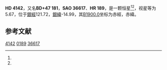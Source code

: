 {{Starbox begin
| name = HD 4142
}}
{{Starbox observe
| epoch = [[J2000.0|J2000.0]]
| constell = {{星座名待查}}<ref name=SIMBAD>{{cite web
 | url=http://simbad.u-strasbg.fr/simbad/sim-id?Ident=HR+189
 | title =Pulsating variable Star
 | publisher=Centre de Données astronomiques de Strasbourg
 | work=SIMBAD
 | accessdate=2012-07-13}}</ref><ref name=DATA>{{cite web
 | url=http://vizier.u-strasbg.fr/viz-bin/VizieR-5?-out.add=.&-source=5050&-corr=PK=HR&-out.max=9999&HR=189
 | title=VizieR Detailed Page
 | accessdate=2012-07-13
 | archive-date=2019-02-16
 | archive-url=https://web.archive.org/web/20190216111707/http://vizier.u-strasbg.fr/viz-bin/VizieR-5?-out.add=.&-source=5050&-corr=PK=HR&-out.max=9999&HR=189
 | dead-url=no
 }}</ref>
| 星官 = 
| ra = {{RA|0|44|26.4}}<ref name=SIMBAD /><ref name=DATA />
| dec = {{DEC|+47|51|51}}<ref name=SIMBAD /><ref name=DATA />
| appmag_v = 5.67<ref name=SIMBAD /><ref name=DATA />
}}
{{Starbox character
| class = B5V<ref name=SIMBAD /><ref name=DATA />
| b-v = -0.12<ref name=SIMBAD /><ref name=DATA />
| u-b = -0.56<ref name=SIMBAD /><ref name=DATA />
| r-i = <ref name=SIMBAD /><ref name=DATA />
| variable = 
}}
{{Starbox astrometry
| radial_v = -0.56
| prop_mo_ra = -60
| parallax = 
| p_error = 
}}
{{Starbox catalog
| names =BD+47 181，[[SAO星表|SAO]] 36617，[[HD星表|HD]] 4142，[[HR星表|HR]] 189}}
{{Starbox reference |Simbad=HR+189}}
{{Starbox end}}

'''HD 4142'''，又名'''BD+47 181'''，'''SAO 36617'''、'''HR 189'''，是一颗恒星<ref name=SIMBAD /><ref name=DATA />，视星等为5.67，位于[[銀道座標系|銀經]]121.72，[[銀道座標系|銀緯]]-14.99，其[[B1900.0|B1900.0]]坐标为赤經{{RA|0|38|52.8}}，赤緯{{DEC|+47|-14.99|58}}。

== 参考文献 ==
{{reflist}}

{{star-stub}}

[[Category:HD和HDE天體|4142]]
[[Category:HR天體|0189]]
[[Category:SAO天體|36617]]